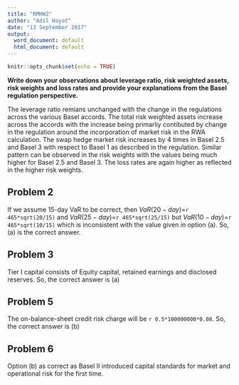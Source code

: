 ```yaml
---
title: "RMHW2"
author: "Adil Hayat"
date: "13 September 2017"
output:
  word_document: default
  html_document: default
---
```


```r
knitr::opts_chunk$set(echo = TRUE)
```

**Write down your observations about leverage ratio, risk weighted assets, risk weights and loss rates and provide your explanations from the Basel regulation perspective.**

The leverage ratio remians unchanged with the change in the regulations across the various Basel accords. The total risk weighted assets increase across the accords with the increase being primarliy contibuted by change in the regulation around the incorporation of market risk in the RWA calculation. The swap hedge market risk increases by 4 times in Basel 2.5 and Basel 3 with respect to Basel 1 as described in the regulation. Similar pattern can be observed in the risk weights with the values being much higher for Basel 2.5 and Basel 3. The loss rates are again higher as reflected in the higher risk weights.

## Problem 2
If we assume 15-day VaR to be correct, then $VaR(20-day)=$`r 465*sqrt(20/15)` and $VaR(25-day)=$`r 465*sqrt(25/15)` but $VaR(10-day)=$`r 465*sqrt(10/15)` which is inconsistent with the value given in option (a). So, (a) is the correct answer.

## Problem 3
Tier I capital consists of Equity capital, retained earnings and disclosed reserves. So, the correct answer is (a)

## Problem 5
The on-balance-sheet credit risk charge will be `r 0.5*100000000*0.08`. So, the correct answer is (b)

## Problem 6
Option (b) as correct as Basel II introduced capital standards for market and operational risk for the first time.